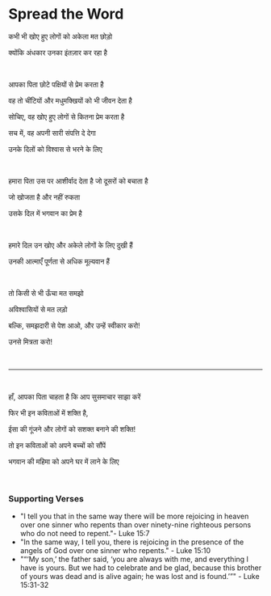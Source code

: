 # Spread the Word

कभी भी खोए हुए लोगों को अकेला मत छोड़ो

क्योंकि अंधकार उनका इंतज़ार कर रहा है

<br />

आपका पिता छोटे पक्षियों से प्रेम करता है

वह तो चींटियों और मधुमक्खियों को भी जीवन देता है

सोचिए, वह खोए हुए लोगों से कितना प्रेम करता है

सच में, वह अपनी सारी संपत्ति दे देगा

उनके दिलों को विश्वास से भरने के लिए

<p></p>

<br />

हमारा पिता उस पर आशीर्वाद देता है जो दूसरों को बचाता है

जो खोजता है और नहीं रुकता

उसके दिल में भगवान का प्रेम है

<p></p>

<br />

हमारे दिल उन खोए और अकेले लोगों के लिए दुखी हैं

उनकी आत्माएँ पूर्णता से अधिक मूल्यवान हैं

<br />

तो किसी से भी ऊँचा मत समझो

अविश्वासियों से मत लड़ो

बल्कि, समझदारी से पेश आओ, और उन्हें स्वीकार करो!

उनसे मित्रता करो!

<br />

---

<br />

हाँ, आपका पिता चाहता है कि आप सुसमाचार साझा करें

फिर भी इन कविताओं में शक्ति है,

ईसा की गूंजने और लोगों को सशक्त बनाने की शक्ति!

तो इन कविताओं को अपने बच्चों को सौंपें

भगवान की महिमा को अपने घर में लाने के लिए

<p></p>

<br />

### Supporting Verses

- "I tell you that in the same way there will be more rejoicing in heaven over one sinner who repents than over ninety-nine righteous persons who do not need to repent."- Luke 15:7
- "In the same way, I tell you, there is rejoicing in the presence of the angels of God over one sinner who repents." - Luke 15:10
- "“‘My son,’ the father said, ‘you are always with me, and everything I have is yours. But we had to celebrate and be glad, because this brother of yours was dead and is alive again; he was lost and is found.’”" - Luke 15:31-32